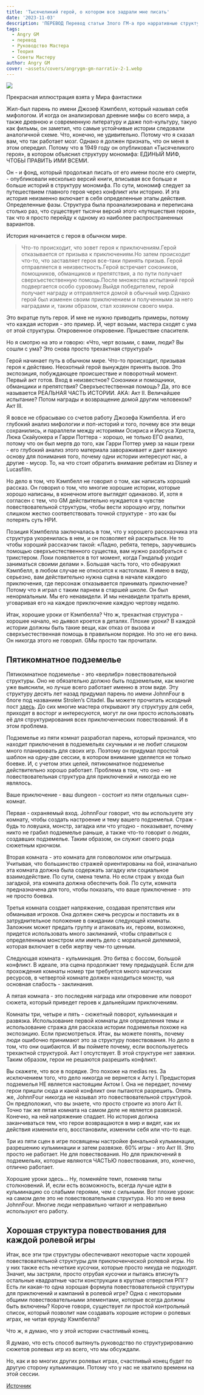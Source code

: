 ```yaml
---
title: 'Тысячеликий герой, о котором все задрали мне писать'
date: '2023-11-03'
description: 'ПЕРЕВОД Перевод статьи Злого ГМ-а про нарративные структуры, часть 2 #angrygm #gmtips #gmadvice #translate #theory #crosspost'
tags:
  - Angry GM
  - перевод
  - Руководство Мастера
  - Теория
  - Советы Мастеру
author: Angry GM
cover: ~assets/covers/angrygm-gm-narrativ-2-1.webp
---
```


![](/images/angrygm-gm-narrativ-2-1.webp)

Прекрасная иллюстрация взята у Мира фантастики

Жил-был парень по имени Джозеф Кэмпбелл, который называл себя мифологом. И когда он анализировал древние мифы со всего мира, а также древнюю и современную литературу и даже поп-культуру, такую как фильмы, он заметил, что самые устойчивые истории следовали аналогичной схеме. Что, конечно, не удивительно. Потому что я сказал вам, что так работает мозг. Однако я должен признать, что он меня в этом опередил. Потому что в 1949 году он опубликовал «Тысячеликого героя», в котором объяснил структуру мономифа: ЕДИНЫЙ МИФ, ЧТОБЫ ПРАВИТЬ ИМИ ВСЕМИ.

Он - и фонд, который продолжал писать от его имени после его смерти, - опубликовали несколько версий книги, вписывая все больше и больше историй в структуру мономифа. По сути, мономиф следует за путешествием главного героя через конфликт или историю. И эта история неизменно включает в себя определенные этапы действия. Определенные фазы. Структура была проанализирована и переписана столько раз, что существует тысячи версий этого «путешествия героя», так что я просто перейду к одному из наиболее распространенных вариантов.

История начинается с героя в обычном мире.

> Что-то происходит, что зовет героя к приключениям.Герой отказывается от призыва к приключениям.Но затем происходит что-то, что заставляет героя все-таки принять призыв. Герой отправляется в неизвестность.Герой встречает союзников, помощников, обманщиков и препятствия, а по пути получает сверхъестественную помощь.После множества испытаний герой подвергается особо суровому.Выйдя победителем, герой получает награду и отправляется домой в обычный мир.Однако герой был изменен своим приключением и полученными за него наградами и, таким образом, стал хозяином своего мира.

Это вкратце путь героя. И мне не нужно приводить примеры, потому что каждая история - это пример. И, черт возьми, мастера сходят с ума от этой структуры. Откровенное откровение. Пришествие спасителя.

Но я смотрю на это и говорю: «Что, черт возьми, с вами, люди? Вы сошли с ума? Это снова просто трехактная структура!»

Герой начинает путь в обычном мире. Что-то происходит, призывая героя к действию. Неохотный герой вынужден принять вызов. Это экспозиция, побуждающее происшествие и поворотный момент. Первый акт готов. Вход в неизвестное? Союзники и помощники, обманщики и препятствия? Сверхъестественная помощь? Да, это все называется РЕАЛЬНАЯ ЧАСТЬ ИСТОРИИ. AKA: Акт II. Величайшее испытание? Потом награды и возвращение домой другим человеком? Акт III.

Я вовсе не сбрасываю со счетов работу Джозефа Кэмпбелла. И его глубокий анализ мифологии и поп-историй и того, почему все эти вещи сохранились, и параллели между историями Осириса и Иисуса Христа, Люка Скайуокера и Гарри Поттера - хорошо, не только ЕГО анализ, потому что он был мертв до того, как Гарри Поттер умер за наши грехи - его глубокий анализ этого материала завораживает и дает важную основу для понимания того, почему одни истории интересуют нас, а другие - мусор. То, на что стоит обратить внимание ребятам из Disney и Lucasfilm.

Но дело в том, что Кэмпбелл не говорил о том, как написать хороший рассказ. Он говорил о том, что многие хорошие истории, которые хорошо написаны, в конечном итоге выглядят одинаково. И, хотя я согласен с тем, что GM действительно нуждается в чувстве повествовательной структуры, чтобы вести хорошую игру, попытки слишком жестко соответствовать точной структуре - это как бы потерять суть НРИ.

Позиция Кэмпбелла заключалась в том, что у хорошего рассказчика эта структура укоренилась в нем, и он позволяет ей раскрыться. Не то чтобы хороший рассказчик такой: «Ладно, ребята, теперь, заручившись помощью сверхъестественного существа, вам нужно разобраться с трикстером. Локи появляется в тот момент, когда Гэндальф уходит заниматься своими делами ». Большая часть того, что обнаружил Кэмпбелл, в любом случае не относится к настолкам. Я имею в виду, серьезно, вам действительно нужна сцена в начале каждого приключения, где персонаж отказывается принимать приключение? Потому что я играл с таким парнем в старшей школе. Он был ненормальным. Мы его ненавидели. И мы ненавидели тратить время, уговаривая его на каждое приключение каждую чертову неделю.

Итак, хорошие уроки от Кэмпбелла? Что ж, трехактная структура - хорошее начало, но дьявол кроется в деталях. Плохие уроки? В каждой истории должны быть такие вещи, как отказ от вызова и сверхъестественная помощь в правильном порядке. Но это не его вина. Он никогда этого не говорил. GMы просто так прочитали.

## Пятикомнатное подземелье

Пятикомнатное подземелье - это «верлибр» повествовательной структуры. Оно не обязательно должно быть подземельем, как многие уже выяснили, но лучше всего работает именно в этом виде. Эту структуру десять лет назад придумал парень по имени JohnnFour в блоге под названием Strolen’s Citadel. Вы можете прочитать исходный пост [здесь](https://vk.com/away.php?to=https%3A%2F%2Fstrolen.com%2Fviewing%2F5_Room_Dungeon&cc_key=). До сих многие мастера открывают эту структуру для себя, приходят в восторг и интересуются, могут ли они просто использовать её для структурирования всех приключенческих повествований. И в этом проблема.

Подземелье из пяти комнат разработал парень, который признался, что находит приключения в подземельях скучными и не любит слишком много планировать для своих игр. Поэтому он придумал простой шаблон на одну-две сессии, в котором внимание уделяется не только боевке. И, с учетом этих целей, пятикомнатное подземелье действительно хорошо работает. Проблема в том, что оно - не повествовательная структура для приключений и никогда ею не являлось.

Ваше приключение - ваш dungeon - состоит из пяти отдельных сцен-комнат.

Первая - охраняемый вход. JohnnFour говорит, что вы используете эту комнату, чтобы создать настроение и тему вашего подземелья. Страж - будь то ловушка, монстр, загадка или что угодно - показывает, почему никто не грабил подземелье раньше, а также что-то говорит о людях, создавших подземелье. Таким образом, он служит своего рода сюжетным крючком.

Вторая комната - это комната для головоломок или отыгрыша. Учитывая, что большинство стражей ориентированы на бой, изначально эта комната должна была содержать загадку или социальное взаимодействие. По сути, смена темпа. Но если страж у входа был загадкой, эта комната должна обеспечить бой. По сути, комната предназначена для того, чтобы показать, что ваше приключение - это не просто боевка.

Третья комната создает напряжение, создавая препятствия или обманывая игроков. Она должен сжечь ресурсы и поставить их в затруднительное положение в ожидании следующей комнаты. Заложник может предать группу и атаковать их, героям, возможно, придется использовать много заклинаний, чтобы справиться с определенным монстром или иметь дело с моральной дилеммой, которая включает в себя жертву чем-то ценным.

Следующая комната - кульминация. Это битва с боссом, большой конфликт. В идеале, эта сцена продолжает тему предыдущей. Если для прохождения комнаты номер три требуется много магических ресурсов, в четвертой комнате должен находиться монстр, чья основная слабость - заклинания.

А пятая комната - это последняя награда или откровение или поворот сюжета, который приведет героев к дальнейшим приключениям.

Комнаты три, четыре и пять - сюжетный поворот, кульминация и развязка. Использование первой комнаты для определения темы и использование стража для рассказа истории подземелья похоже на экспозицию. Если присмотреться. Итак, вы можете понять, почему люди ошибочно принимают это за структуру повествования. Но дело в том, что они ошибаются. И вы поймете почему, если воспользуетесь трехактной структурой. Акт I отсутствует. В этой структуре нет завязки. Таким образом, герои не решаются разрешить конфликт.

Вы скажете, что все в порядке. Это похоже на medias res. За исключением того, что дело никогда не вернется к Акту I. Предыстория подземелья НЕ является настоящим Актом I. Она не передает, почему герои пришли сюда и какой конфликт они пытаются разрешить. Опять же, JohnnFour никогда не называл это повествовательной структурой. Он предположил, что вы знаете, что просто строите из этого Акт II. Точно так же пятая комната на самом деле не является развязкой. Конечно, на ней напряжение спадает. Но история должна заканчиваться тем, что герои возвращаются в мир и видят, как их действия изменили его, восстановили, изменили себя или что-то еще.

Три из пяти сцен в игре посвящены настройке финальной кульминации, разрешению кульминации и затем развязке. 60% игры - это Акт III. Это просто не работает. Не для повествования. Но для приключений в подземельях, которые являются ЧАСТЬЮ повествования, это, конечно, отлично работает.

Хорошие уроки здесь... Ну, поменяйте темп, поменяв типы столкновений. И, если есть возможность, всегда лучше идти в кульминацию со слабыми героями, чем с сильными. Вот плохие уроки: на самом деле это не повествовательная структура. Но это не вина JohnnFour. Многие люди неправильно читают и неправильно используют его работу.

## Хорошая структура повествования для каждой ролевой игры

Итак, все эти три структуры обеспечивают некоторые части хорошей повествовательной структуры для приключенческой ролевой игры. Но у них также есть нечеткие кусочки, которые просто никуда не подходят. Значит, мы застряли, просто отрубая кусочки и пытаясь втиснуть остальные квадратные части конструкции в круглые отверстия РПГ? Есть ли какая-то одна хорошая формула повествовательной структуры для приключений и кампаний в ролевой игре? Одна с некоторыми общими повествовательными элементами, которые всегда должны быть включены? Короче говоря, существует ли простой контрольный список, который позволит нам создавать хорошие истории о ролевых играх, не читая ерунду Кэмпбелла?

Что ж, я думаю, что у этой истории счастливый конец.

Я думаю, что есть способ вытянуть руководство по структурированию сюжетов ролевых игр из всего, что мы обсуждали.

Но, как и во многих других ролевых играх, счастливый конец будет по другую сторону кульминации. Потому что у нас не хватило времени на этой сессии.

[Источник](https://vk.com/@dullgm-narrativnaya-struktura-dlya-chainikov-chast-2)
